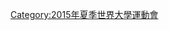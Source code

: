 {{Navbox
|name = 2015年夏季世界大學運動會
|state = collapsed
|title = [[2015年夏季世界大學運動會]]
|listclass = hlist
|titlestyle = background:#BFD7FF
|list1 =
* [[2015年夏季世界大學運動會射箭比賽|射箭]]
* [[2015年夏季世界大學運動會田徑比賽|田徑]]
* [[2015年夏季世界大學運動會羽球比賽|羽球]]
* [[2015年夏季世界大學運動會棒球比賽|棒球]]
* [[2015年夏季世界大學運動會籃球比賽|籃球]]
** [[2015年夏季世界大學運動會籃球比賽男子賽事|男]]
** [[2015年夏季世界大學運動會籃球比賽女子賽事|女]]
* [[2015年夏季世界大學運動會跳水比賽|跳水]]
* [[2015年夏季世界大學運動會擊劍比賽|擊劍]]
* [[2015年夏季世界大學運動會足球比賽|足球]]
** [[2015年夏季世界大學運動會足球比賽男子賽事|男]]
** [[2015年夏季世界大學運動會足球比賽女子賽事|女]]
* [[2015年夏季世界大學運動會高爾夫比賽|高爾夫]]
* [[2015年夏季世界大學運動會體操比賽|體操]]
* [[2015年夏季世界大學運動會手球比賽|手球]]
** [[2015年夏季世界大學運動會手球比賽男子賽事|男]]
** [[2015年夏季世界大學運動會手球比賽女子賽事|女]]
* [[2015年夏季世界大學運動會柔道比賽|柔道]]
* [[2015年夏季世界大學運動會划船比賽|划船]]
* [[2015年夏季世界大學運動會射擊比賽|射擊]]
* [[2015年夏季世界大學運動會游泳比賽|游泳]]
* [[2015年夏季世界大學運動會乒乓球比賽|桌球]]
* [[2015年夏季世界大學運動會跆拳道比賽|跆拳道]]
* [[2015年夏季世界大學運動會網球比賽|網球]]
* [[2015年夏季世界大學運動會排球比賽|排球]]
** [[2015年夏季世界大學運動會排球比賽男子賽事|男]]
** [[2015年夏季世界大學運動會排球比賽女子賽事|女]]
* [[2015年夏季世界大學運動會水球比賽|水球]]
** [[2015年夏季世界大學運動會水球比賽男子賽事|男]]
** [[2015年夏季世界大學運動會水球比賽女子賽事|女]]
}}<noinclude>
[[Category:2015年夏季世界大學運動會]]
</noinclude>